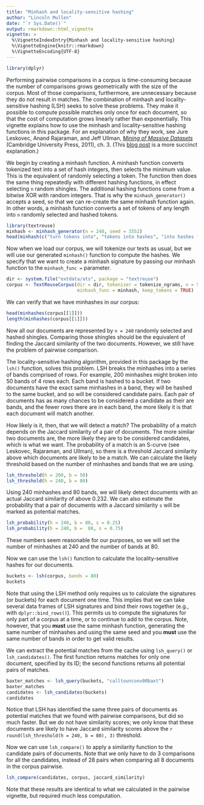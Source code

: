 ```yaml
---
title: "Minhash and locality-sensitive hashing"
author: "Lincoln Mullen"
date: "`r Sys.Date()`"
output: rmarkdown::html_vignette
vignette: >
  %\VignetteIndexEntry{Minhash and locality-sensitive hashing}
  %\VignetteEngine{knitr::rmarkdown}
  %\VignetteEncoding{UTF-8}
---
```


```r
library(dplyr)
```

Performing pairwise comparisons in a corpus is time-consuming because the number of comparisons grows geometrically with the size of the corpus. Most of those comparisons, furthermore, are unnecessary because they do not result in matches. The combination of minhash and locality-sensitive hashing (LSH) seeks to solve these problems. They make it possible to compute possible matches only once for each document, so that the cost of computation grows linearly rather than exponentially. This vignette explains how to use the minhash and locality-sensitive hashing functions in this package. For an explanation of why they work, see Jure Leskovec, Anand Rajaraman, and Jeff Ullman, *[Mining of Massive Datasets](http://www.mmds.org/#book)* (Cambridge University Press, 2011), ch. 3. (This [blog post](http://matthewcasperson.blogspot.com/2013/11/minhash-for-dummies.html) is a more succinct explanation.)

We begin by creating a minhash function. A minhash function converts tokenized text into a set of hash integers, then selects the minimum value. This is the equivalent of randomly selecting a token. The function then does the same thing repeatedly with different hashing functions, in effect selecting `n` random shingles. The additional hashing functions come from a bitwise XOR with random integers. That is why the `minhash_generator()` accepts a seed, so that we can re-create the same minhash function again. In other words, a minhash function converts a set of tokens of any length into `n` randomly selected and hashed tokens.

```r
library(textreuse)
minhash <- minhash_generator(n = 240, seed = 3552)
head(minhash(c("turn tokens into", "tokens into hashes", "into hashes fast")))
```

Now when we load our corpus, we will tokenize our texts as usual, but we will use our generated `minhash()` function to compute the hashes. We specify that we want to create a minhash signature by passing our minhash function to the `minhash_func =` parameter.

```r
dir <- system.file("extdata/ats", package = "textreuse")
corpus <- TextReuseCorpus(dir = dir, tokenizer = tokenize_ngrams, n = 5,
                          minhash_func = minhash, keep_tokens = TRUE)
```

We can verify that we have minhashes in our corpus:

```r
head(minhashes(corpus[[1]]))
length(minhashes(corpus[[1]]))
```


Now all our documents are represented by `n = 240` randomly selected and hashed shingles. Comparing those shingles should be the equivalent of finding the Jaccard similarity of the two documents. However, we still have the problem of pairwise comparison.

The locality-sensitive hashing algorithm, provided in this package by the `lsh()` function, solves this problem. LSH breaks the minhashes into a series of bands comprised of rows. For example, 200 minhashes might broken into 50 bands of 4 rows each. Each band is hashed to a bucket. If two documents have the exact same minhashes in a band, they will be hashed to the same bucket, and so will be considered candidate pairs. Each pair of documents has as many chances to be considered a candidate as their are bands, and the fewer rows there are in each band, the more likely it is that each document will match another.

How likely is it, then, that we will detect a match? The probability of a match depends on the Jaccard similarity of a pair of documents. The more similar two documents are, the more likely they are to be considered candidates, which is what we want. The probability of a match is an S-curve (see Leskovec, Rajaraman, and Ullman), so there is a threshold Jaccard similarity above which documents are likely to be a match. We can calculate the likely threshold based on the number of minhashes and bands that we are using.

```r
lsh_threshold(h = 200, b = 50)
lsh_threshold(h = 240, b = 80)
```

Using 240 minhashes and 80 bands, we will likely detect documents with an actual Jaccard similarity of above 0.232. We can also estimate the probability that a pair of documents with a Jaccard similarity `s` will be marked as potential matches.

```r
lsh_probability(h = 240, b = 80, s = 0.25)
lsh_probability(h = 240, b =  80, s = 0.75)
```

These numbers seem reasonable for our purposes, so we will set the number of minhashes at 240 and the number of bands at 80.

Now we can use the `lsh()` function to calculate the locality-sensitive hashes for our documents. 

```r
buckets <- lsh(corpus, bands = 80)
buckets
```

Note that using the LSH method only requires us to calculate the signatures (or buckets) for each document one time. This implies that we can take several data frames of LSH signatures and bind their rows together (e.g., with `dplyr::bind_rows()`). This permits us to compute the signatures for only part of a corpus at a time, or to continue to add to the corpus. Note, however, that you **must** use the same minhash function, generating the same number of minhashes and using the same seed and you **must** use the same number of bands in order to get valid results.

We can extract the potential matches from the cache using `lsh_query()` or  `lsh_candidates()`. The first function returns matches for only one document, specified by its ID; the second functions returns all potential pairs of matches.

```r
baxter_matches <- lsh_query(buckets, "calltounconv00baxt")
baxter_matches
candidates <- lsh_candidates(buckets)
candidates
```

Notice that LSH has identified the same three pairs of documents as potential matches that we found with pairwise comparisons, but did so much faster. But we do not have similarity scores; we only know that these documents are likely to have Jaccard similarity scores above the `r round(lsh_threshold(h = 240, b = 80), 3)` threshold.

Now we can use `lsh_compare()` to apply a similarity function to the candidate pairs of documents. Note that we only have to do 3 comparisons for all the candidates, instead of 28 pairs when comparing all 8 documents in the corpus pairwise.

```r
lsh_compare(candidates, corpus, jaccard_similarity)
```

Note that these results are identical to what we calculated in the pairwise vignette, but required much less computation.
